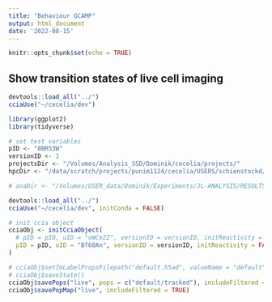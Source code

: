 ```yaml
---
title: "Behaviour GCAMP"
output: html_document
date: '2022-08-15'
---
```


```r
knitr::opts_chunk$set(echo = TRUE)
```

## Show transition states of live cell imaging

```r
devtools::load_all("../")
cciaUse("~/cecelia/dev")

library(ggplot2)
library(tidyverse)
```

```r
# set test variables
pID <- "8BR53W"
versionID <- 1
projectsDir <- "/Volumes/Analysis_SSD/Dominik/cecelia/projects/"
hpcDir <- "/data/scratch/projects/punim1124/cecelia/USERS/schienstockd/"
```

```r
# anaDir <- "/Volumes/USER_data/Dominik/Experiments/JL-ANALYSIS/RESULTS/clusterTracks/movement"
```

```r
devtools::load_all("../")
cciaUse("~/cecelia/dev", initConda = FALSE)

# init ccia object
cciaObj <- initCciaObject(
  # pID = pID, uID = "oWCeZZ", versionID = versionID, initReactivity = FALSE
  pID = pID, uID = "Bf68An", versionID = versionID, initReactivity = FALSE
)

# cciaObj$setImLabelPropsFilepath("default.h5ad", valueName = "default", setDefault = FALSE)
# cciaObj$saveState()
cciaObj$savePops("live", pops = c("default/tracked"), includeFiltered = TRUE)
cciaObj$savePopMap("live", includeFiltered = TRUE)
```

